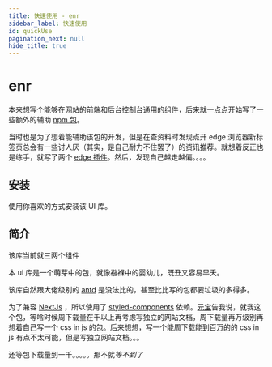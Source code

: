 ```yaml
---
title: 快速使用 - enr
sidebar_label: 快速使用
id: quickUse
pagination_next: null
hide_title: true
---
```


# enr

<PackageInfo packageName="earthnut" />

本来想写个能够在网站的前端和后台控制台通用的组件，后来就一点点开始写了一些额外的辅助 [npm 包](/npm)。

当时也是为了想着能辅助该包的开发，但是在查资料时发现点开 edge 浏览器新标签页总会有一些讨人厌（其实，是自己耐力不住罢了）的资讯推荐。就想着反正也是练手，就写了两个 [edge 插件](/edge-extension)。然后，发现自己越走越偏。。。。

## 安装

使用你喜欢的方式安装该 UI 库。

<InstallInfo name="earthnut" />

## 简介

该库当前就三两个组件

<DocCardList />

本 ui 库是一个萌芽中的包，就像襁褓中的婴幼儿，既丑又容易早夭。

该库自然跟大佬级别的 [antd](https://www.npmjs.com/package/antd) 是没法比的，甚至比比写的包都要垃圾的多得多。

为了兼容 [NextJs](https://nextjs.org/) ，所以使用了 [styled-components](https://www.npmjs.com/package/styled-components) 依赖。[元宝](https://yuanbao.tencent.com/chat/)告我说，就我这个包，等啥时候周下载量在千以上再考虑写独立的网站文档，周下载量再万级别再想着自己写一个 css in js 的包。后来想想，写一个能周下载能到百万的的 css in js 有点不太可能，但是写独立网站文档。。。

还等包下载量到一千。。。。。那不就*等不到了*
